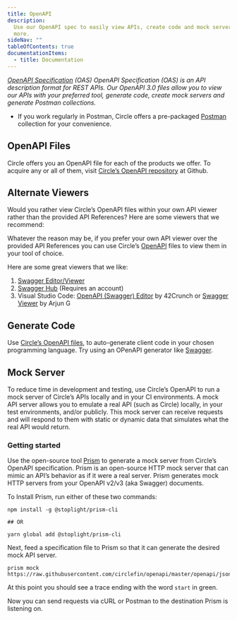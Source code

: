 ---
title: OpenAPI
description:
  Use our OpenAPI spec to easily view APIs, create code and mock servers, and
  more.
sideNav: ""
tableOfContents: true
documentationItems:
  - title: Documentation
---

_[OpenAPI Specification](https://swagger.io/specification/) (OAS) OpenAPI
Specification (OAS) is an API description format for REST APIs. Our OpenAPI 3.0
files allow you to view our APIs with your preferred tool, generate code, create
mock servers and generate Postman collections._

- If you work regularly in Postman, Circle offers a pre-packaged
  [Postman](/circle-mint/postman) collection for your convenience.

## OpenAPI Files

Circle offers you an OpenAPI file for each of the products we offer. To acquire
any or all of them, visit
[Circle’s OpenAPI repository](https://github.com/circlefin/openapi) at Github.

## Alternate Viewers

Would you rather view Circle’s OpenAPI files within your own API viewer rather
than the provided API References? Here are some viewers that we recommend:

Whatever the reason may be, if you prefer your own API viewer over the provided
API References you can use Circle’s
[OpenAPI](https://github.com/circlefin/openapi) files to view them in your tool
of choice.

Here are some great viewers that we like:

1. [Swagger Editor/Viewer](https://editor.swagger.io)
2. [Swagger Hub](https://swagger.io/tools/swaggerhub/) (Requires an account)
3. Visual Studio Code:
   [OpenAPI (Swagger) Editor](https://marketplace.visualstudio.com/items?itemName=42Crunch.vscode-openapi)
   by 42Crunch or
   [Swagger Viewer](https://marketplace.visualstudio.com/items?itemName=Arjun.swagger-viewer)
   by Arjun G

## Generate Code

Use [Circle’s OpenAPI files](https://github.com/circlefin/openapi), to
auto-generate client code in your chosen programming language. Try using an
OPenAPI generator like [Swagger](https://swagger.io/).

## Mock Server

To reduce time in development and testing, use Circle’s OpenAPI to run a mock
server of Circle’s APIs locally and in your CI environments. A mock API server
allows you to emulate a real API (such as Circle) locally, in your test
environments, and/or publicly. This mock server can receive requests and will
respond to them with static or dynamic data that simulates what the real API
would return.

### Getting started

Use the open-source tool [Prism](https://github.com/stoplightio/prism) to
generate a mock server from Circle’s OpenAPI specification. Prism is an
open-source HTTP mock server that can mimic an API’s behavior as if it were a
real server. Prism generates mock HTTP servers from your OpenAPI v2/v3 (aka
Swagger) documents.

To Install Prism, run either of these two commands:

```text Text
npm install -g @stoplight/prism-cli

## OR

yarn global add @stoplight/prism-cli
```

Next, feed a specification file to Prism so that it can generate the desired
mock API server.

```text Text
prism mock https://raw.githubusercontent.com/circlefin/openapi/master/openapi/json/payments.json
```

At this point you should see a trace ending with the word `start` in green.

Now you can send requests via cURL or Postman to the destination Prism is
listening on.
